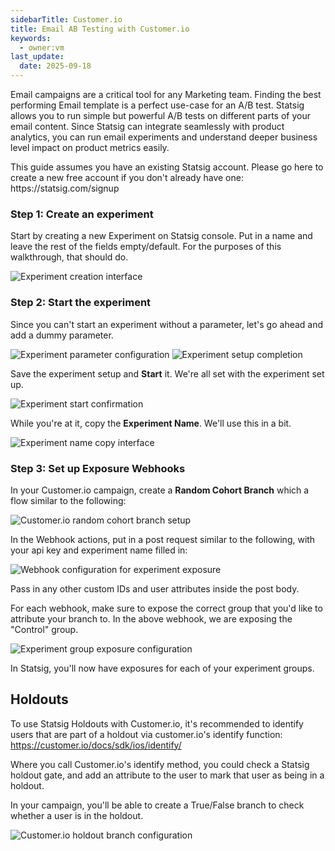 ```yaml
---
sidebarTitle: Customer.io
title: Email AB Testing with Customer.io
keywords:
  - owner:vm
last_update:
  date: 2025-09-18
---
```


Email campaigns are a critical tool for any Marketing team.  Finding the best performing Email template is a perfect use-case for an A/B test.  Statsig allows you to run simple but powerful A/B tests on different parts of your email content.  Since Statsig can integrate seamlessly with product analytics, you can run email experiments and understand deeper business level impact on product metrics easily.

<Info>
This guide assumes you have an existing Statsig account.  Please go here to create a new free account if you don't already have one: https://statsig.com/signup
</Info>

### Step 1: Create an experiment

Start by creating a new Experiment on Statsig console. Put in a name and leave the rest of the fields empty/default.  For the purposes of this walkthrough, that should do.

<Frame>
  <img src="https://user-images.githubusercontent.com/74588208/210731384-8bbfc1e1-076c-4ae3-959a-ef1507801e71.png" alt="Experiment creation interface" />
</Frame>

### Step 2: Start the experiment

Since you can't start an experiment without a parameter, let's go ahead and add a dummy parameter.

<Frame>
  <img src="https://user-images.githubusercontent.com/74588208/210316935-99f13616-c412-47c1-b9ab-99b90462805e.png" alt="Experiment parameter configuration" />
</Frame>

<Frame>
  <img src="https://user-images.githubusercontent.com/74588208/210731687-0883c356-5cef-458d-a6aa-bfde9ad36f8b.png" alt="Experiment setup completion" />
</Frame>

Save the experiment setup and **Start** it.  We're all set with the experiment set up.

<Frame>
  <img src="https://user-images.githubusercontent.com/74588208/210731969-decf481a-b6a2-41ee-b1c1-6b917bb18fab.png" alt="Experiment start confirmation" />
</Frame>

While you're at it, copy the **Experiment Name**.  We'll use this in a bit.

<Frame>
  <img src="https://user-images.githubusercontent.com/74588208/210732298-34c0e1f4-6485-425b-af07-fa535ad86396.png" alt="Experiment name copy interface" />
</Frame>

### Step 3: Set up Exposure Webhooks

In your Customer.io campaign, create a **Random Cohort Branch** which a flow similar to the following:

<Frame>
  <img src="https://user-images.githubusercontent.com/87334575/211873572-0966ae02-4a41-40a1-b55d-19378f1d0b98.png" alt="Customer.io random cohort branch setup" />
</Frame>

In the Webhook actions, put in a post request similar to the following, with your api key and experiment name filled in:

<Frame>
  <img src="https://user-images.githubusercontent.com/87334575/211873593-d48ed161-2a55-4099-8f06-7835ee82d011.png" alt="Webhook configuration for experiment exposure" />
</Frame>

Pass in any other custom IDs and user attributes inside the post body. 

For each webhook, make sure to expose the correct group that you'd like to attribute your branch to. In the above webhook, we are exposing the "Control" group.

<Frame>
  <img src="https://user-images.githubusercontent.com/87334575/211873585-1b2da267-cd72-4c29-acde-d1888500ac36.png" alt="Experiment group exposure configuration" />
</Frame>

In Statsig, you'll now have exposures for each of your experiment groups.

## Holdouts

To use Statsig Holdouts with Customer.io, it's recommended to identify users that are part of a holdout via customer.io's identify function: https://customer.io/docs/sdk/ios/identify/

Where you call Customer.io's identify method, you could check a Statsig holdout gate, and add an attribute to the user to mark that user as being in a holdout. 

In your campaign, you'll be able to create a True/False branch to check whether a user is in the holdout.

<Frame>
  <img src="https://user-images.githubusercontent.com/87334575/211888584-a164d8bf-0d78-4a6b-86ab-ea336fd2bc3a.png" alt="Customer.io holdout branch configuration" />
</Frame>
